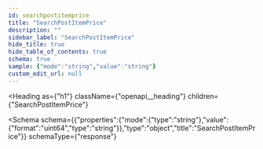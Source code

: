 ```yaml
---
id: searchpostitemprice
title: "SearchPostItemPrice"
description: ""
sidebar_label: "SearchPostItemPrice"
hide_title: true
hide_table_of_contents: true
schema: true
sample: {"mode":"string","value":"string"}
custom_edit_url: null
---
```



<Heading
  as={"h1"}
  className={"openapi__heading"}
  children={"SearchPostItemPrice"}
>
</Heading>





<Schema
  schema={{"properties":{"mode":{"type":"string"},"value":{"format":"uint64","type":"string"}},"type":"object","title":"SearchPostItemPrice"}}
  schemaType={"response"}
>
  
</Schema>
            
